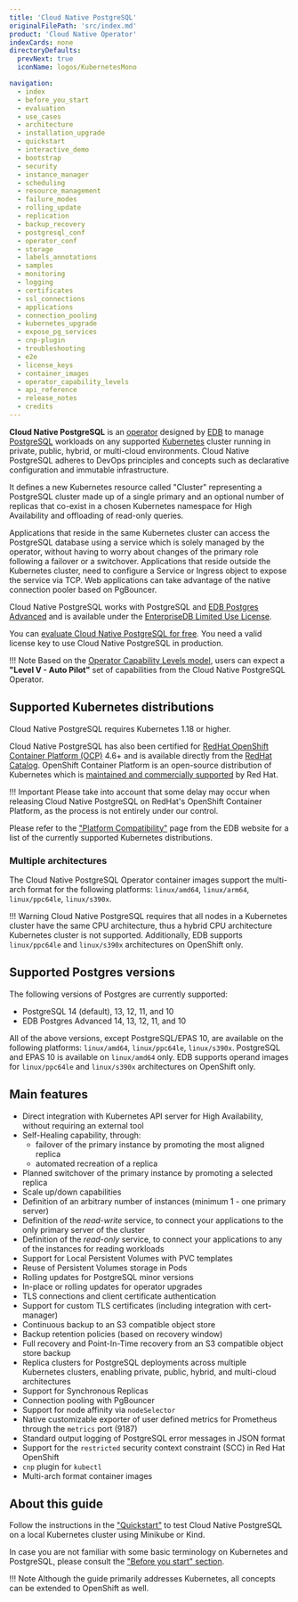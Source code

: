 ```yaml
---
title: 'Cloud Native PostgreSQL'
originalFilePath: 'src/index.md'
product: 'Cloud Native Operator'
indexCards: none
directoryDefaults:
  prevNext: true
  iconName: logos/KubernetesMono

navigation:
  - index
  - before_you_start
  - evaluation
  - use_cases
  - architecture
  - installation_upgrade
  - quickstart
  - interactive_demo
  - bootstrap
  - security
  - instance_manager
  - scheduling
  - resource_management
  - failure_modes
  - rolling_update
  - replication
  - backup_recovery
  - postgresql_conf
  - operator_conf
  - storage
  - labels_annotations
  - samples
  - monitoring
  - logging
  - certificates
  - ssl_connections
  - applications
  - connection_pooling
  - kubernetes_upgrade
  - expose_pg_services
  - cnp-plugin
  - troubleshooting
  - e2e
  - license_keys
  - container_images
  - operator_capability_levels
  - api_reference
  - release_notes
  - credits
---
```


**Cloud Native PostgreSQL** is an [operator](https://kubernetes.io/docs/concepts/extend-kubernetes/operator/)
designed by [EDB](https://www.enterprisedb.com)
to manage [PostgreSQL](https://www.postgresql.org/) workloads on any supported [Kubernetes](https://kubernetes.io)
cluster running in private, public, hybrid, or multi-cloud environments.
Cloud Native PostgreSQL adheres to DevOps principles and concepts
such as declarative configuration and immutable infrastructure.

It defines a new Kubernetes resource called "Cluster" representing a PostgreSQL
cluster made up of a single primary and an optional number of replicas that co-exist
in a chosen Kubernetes namespace for High Availability and offloading of
read-only queries.

Applications that reside in the same Kubernetes cluster can access the
PostgreSQL database using a service which is solely managed by the operator,
without having to worry about changes of the primary role following a failover
or a switchover. Applications that reside outside the Kubernetes cluster, need
to configure a Service or Ingress object to expose the service via TCP.
Web applications can take advantage of the native connection pooler based on PgBouncer.

Cloud Native PostgreSQL works with PostgreSQL and [EDB Postgres Advanced](https://www.enterprisedb.com/products/edb-postgres-advanced-server-secure-ha-oracle-compatible)
and is available under the [EnterpriseDB Limited Use License](https://www.enterprisedb.com/limited-use-license).

You can [evaluate Cloud Native PostgreSQL for free](evaluation.md).
You need a valid license key to use Cloud Native PostgreSQL in production.

!!! Note
    Based on the [Operator Capability Levels model](operator_capability_levels.md),
    users can expect a **"Level V - Auto Pilot"** set of capabilities from the
    Cloud Native PostgreSQL Operator.

## Supported Kubernetes distributions

Cloud Native PostgreSQL requires Kubernetes 1.18 or higher.

Cloud Native PostgreSQL has also been certified for
[RedHat OpenShift Container Platform (OCP)](https://www.openshift.com/products/container-platform)
4.6+ and is available directly from the [RedHat Catalog](https://catalog.redhat.com/).
OpenShift Container Platform is an open-source distribution of Kubernetes which is
[maintained and commercially supported](https://access.redhat.com/support/policy/updates/openshift#ocp4)
by Red Hat.

!!! Important
    Please take into account that some delay may occur when releasing Cloud
    Native PostgreSQL on RedHat's OpenShift Container Platform, as the process is
    not entirely under our control.

Please refer to the
["Platform Compatibility"](https://www.enterprisedb.com/product-compatibility#cnp)
page from the EDB website for a list of the currently supported Kubernetes distributions.

### Multiple architectures

The Cloud Native PostgreSQL Operator container images support the multi-arch
format for the following platforms: `linux/amd64`, `linux/arm64`,
`linux/ppc64le`, `linux/s390x`.

!!! Warning
    Cloud Native PostgreSQL requires that all nodes in a Kubernetes cluster have the
    same CPU architecture, thus a hybrid CPU architecture Kubernetes cluster is not
    supported. Additionally, EDB supports `linux/ppc64le` and `linux/s390x` architectures
    on OpenShift only.

## Supported Postgres versions

The following versions of Postgres are currently supported:

-   PostgreSQL 14 (default), 13, 12, 11, and 10
-   EDB Postgres Advanced 14, 13, 12, 11, and 10

All of the above versions, except PostgreSQL/EPAS 10, are available on the
following platforms: `linux/amd64`, `linux/ppc64le`, `linux/s390x`. PostgreSQL
and EPAS 10 is available on `linux/amd64` only.
EDB supports operand images for `linux/ppc64le` and `linux/s390x` architectures
on OpenShift only.

## Main features

-   Direct integration with Kubernetes API server for High Availability,
    without requiring an external tool
-   Self-Healing capability, through:
    -   failover of the primary instance by promoting the most aligned replica
    -   automated recreation of a replica
-   Planned switchover of the primary instance by promoting a selected replica
-   Scale up/down capabilities
-   Definition of an arbitrary number of instances (minimum 1 - one primary server)
-   Definition of the *read-write* service, to connect your applications to the only primary server of the cluster
-   Definition of the *read-only* service, to connect your applications to any of the instances for reading workloads
-   Support for Local Persistent Volumes with PVC templates
-   Reuse of Persistent Volumes storage in Pods
-   Rolling updates for PostgreSQL minor versions
-   In-place or rolling updates for operator upgrades
-   TLS connections and client certificate authentication
-   Support for custom TLS certificates (including integration with cert-manager)
-   Continuous backup to an S3 compatible object store
-   Backup retention policies (based on recovery window)
-   Full recovery and Point-In-Time recovery from an S3 compatible object store backup
-   Replica clusters for PostgreSQL deployments across multiple Kubernetes
    clusters, enabling private, public, hybrid, and multi-cloud architectures
-   Support for Synchronous Replicas
-   Connection pooling with PgBouncer
-   Support for node affinity via `nodeSelector`
-   Native customizable exporter of user defined metrics for Prometheus through the `metrics` port (9187)
-   Standard output logging of PostgreSQL error messages in JSON format
-   Support for the `restricted` security context constraint (SCC) in Red Hat OpenShift
-   `cnp` plugin for `kubectl`
-   Multi-arch format container images

## About this guide

Follow the instructions in the ["Quickstart"](quickstart.md) to test Cloud Native PostgreSQL
on a local Kubernetes cluster using Minikube or Kind.

In case you are not familiar with some basic terminology on Kubernetes and PostgreSQL,
please consult the ["Before you start" section](before_you_start.md).

!!! Note
    Although the guide primarily addresses Kubernetes, all concepts can
    be extended to OpenShift as well.
